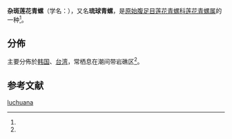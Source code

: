 {{Speciesbox
| name = 杂斑莲花青螺
| image = Lottia luchuana 002.jpg
| image_width = 
| genus = Lottia
| species = luchuana
| authority = (Pilsbry, 1901)
| synonyms_ref = 
| synonyms = 
* ''Lottia heroldi luchuana''
}}

'''杂斑莲花青螺'''（学名：{{lang|la|'''''Lottia luchuana'''''}}），又名'''琉球青螺'''，是[[原始腹足目|原始腹足目]][[莲花青螺科|莲花青螺科]][[莲花青螺属|莲花青螺属]]的一种<ref name="shell_69" />。

==分佈==
主要分佈於[[韩国|韩国]]、[[台湾|台湾]]，常栖息在潮间带岩礁区<ref name="shell_69" />。

== 参考文献 ==
{{reflist|refs=
<ref name="shell_69">{{cite web
| url=http://shell.sinica.edu.tw/chinese/shellbase_detail.php?science_no=69
| title=国际贝库：杂斑莲花青螺
| publisher=台湾贝类资料库
| accessdate=2009-08-11
| archive-date=2016-03-04
| archive-url=https://web.archive.org/web/20160304124103/http://shell.sinica.edu.tw/chinese/shellbase_detail.php?science_no=69
| dead-url=no
}}</ref>
}}
{{Taxonbar|from=Q6684999}}

[[Category:莲花青螺属|luchuana]]